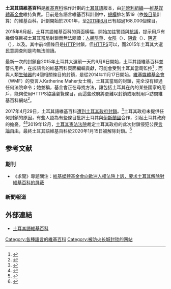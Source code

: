 {{Infobox website
| name             = {{Wiki favicon}} 土耳其語維基百科
| screenshot       = 
| logo             = Wikipedia-logo-v2-tr.svg
| caption          = 
| url              = [http://tr.wikipedia.org/ tr.wikipedia.org]
| commercial       = 否
| location         = 美國[[加利福尼亞州|加利福尼亞州]][[舊金山|舊金山]]
| type             = [[在线百科全书|在线百科全书]]
| language         = [[土耳其語|土耳其語]]
| registration     = 可選
| owner            = [[維基媒體基金會|維基媒體基金會]]
| author           = 
| current_status   = 
| launch_date      = {{start date and age|df=yes|2002|12}}
}}
'''土耳其語維基百科'''是[[維基百科|維基百科]]協作計劃的[[土耳其語|土耳其語]]版本，由[[非營利組織|非營利組織]]──[[維基媒體基金會|維基媒體基金會]]維持負責。目前是各語言維基百科計劃中，[[規模|規模]]排名第19（依[[條目|條目]]量計算）的維基百科。計劃開始於2001年，至[[2011年6月|2011年6月]]已有超過168,000個條目。

2015年6月起，土耳其語維基百科的頁面橫幅，開始加註警語與[[抗議|抗議]]，提示用戶有幾個條目被土耳其當局封鎖而無法閱讀：[[人類陰莖|人類陰莖]]、[[女陰|女陰]]（{{lang|tr|Kadın üreme organları}}）、[[阴囊|阴囊]]（{{lang|tr|Testis torbası}}）、[[阴道|阴道]]（{{lang|tr|Vajina}}），以及{{link-tr|2015年土耳其大選民意調查|2015 Türkiye genel seçimleri anketleri}}。其中前4個條目是[[HTTP|HTTP]]封鎖，但[[HTTPS|HTTPS]]可以，而2015年土耳其大選民意調查則是均無法閱讀。

最新一次的封鎖自2015年土耳其大選前一天的6月6日開始，土耳其語維基百科並警告用戶，在該語言的維基百科頁面編輯貢獻，可能會受到土耳其當局監控<ref name="Hürriyet Daily News">{{cite news|title=Wikipedia releases warning on Turkey’s censorship, monitoring|url=http://www.hurriyetdailynews.com/wikipedia-releases-warning-on-turkeys-censorship-monitoring.aspx?pageID=517&nID=84255&NewsCatID=339|accessdate=2015-06-21|agency=Hürriyet Daily News|date=2015-06-19|language=en|archive-date=2015-09-24|archive-url=https://web.archive.org/web/20150924135218/http://www.hurriyetdailynews.com/wikipedia-releases-warning-on-turkeys-censorship-monitoring.aspx?pageID=517&nID=84255&NewsCatID=339|dead-url=no}}</ref>；而與人類[[生殖器|生殖器]]的4個相關條目的封鎖，是從2014年11月17日開始。[[維基媒體基金會|維基媒體基金會]]（WMF）的發言人Katherine Maher女士稱，土耳其當局的封鎖，完全沒有經過任何法院命令；她並稱，基金會正在尋找方法，讓包括土耳其在內的某些國家的用戶，能夠使用HTTPS協議瀏覽條目，而這些政府將更難以封鎖或限制用戶訪問維基百科網站<ref name="Today's Zaman">{{cite news|title=Wikipedia official criticizes increasing censorship against Turkish Vikipedi|url=http://www.todayszaman.com/diplomacy_wikipedia-official-criticizes-increasing-censorship-against-turkish-vikipedi_389705.html|accessdate=2015-06-21|agency=Today's Zaman|date=2015-06-19|language=en|deadurl=yes|archiveurl=https://web.archive.org/web/20150619210424/http://www.todayszaman.com/diplomacy_wikipedia-official-criticizes-increasing-censorship-against-turkish-vikipedi_389705.html|archivedate=2015-06-19}}</ref>。

2017年4月29日，土耳其語維基百科[[土耳其封鎖維基百科事件|遭到土耳其政府封鎖]]。<ref>{{cite news |title=Turkish authorities block Wikipedia |url=https://www.bbc.com/news/world-europe-39754909 |publisher=BBC |accessdate=29 April 2017 |work=BBC News |date=29 April 2017 |archive-date=2017-04-29 |archive-url=https://web.archive.org/web/20170429112030/http://www.bbc.com/news/world-europe-39754909 |dead-url=no }}</ref>土耳其政府未提供任何封鎖的原因，有些人認為有些條目批評土耳其與[[伊斯蘭國|伊斯蘭國]]合作，引起土耳其政府的擔憂。<ref>{{cite web|title=Terör destekçisi Wikipedia'ya yasak|url=http://www.sabah.com.tr/ekonomi/2017/04/30/teror-destekcisi-wikipediaya-yasak|publisher=Sabah|accessdate=1 May 2017|language=tr|archive-date=2017-04-30|archive-url=https://web.archive.org/web/20170430083918/http://www.sabah.com.tr/ekonomi/2017/04/30/teror-destekcisi-wikipediaya-yasak|dead-url=no}}</ref><ref>{{cite web|title=Turkey blocks Wikipedia over what it calls terror 'smear campaign'|url=http://edition.cnn.com/2017/04/29/europe/turkey-wikipedia/|publisher=CNN|accessdate=1 May 2017|language=en|archive-date=2017-05-04|archive-url=https://web.archive.org/web/20170504140307/http://edition.cnn.com/2017/04/29/europe/turkey-wikipedia|dead-url=no}}</ref>2019年12月，[[土耳其憲法法院|土耳其憲法法院]]裁定土耳其政府的此次封鎖侵犯公民[[言論自由|言論自由]]，最終土耳其語維基百科於2020年1月15日被解除封鎖。<ref>{{cite web|url=https://netblocks.org/reports/turkey-restores-wikipedia-access-QyKp568D|title=Turkey restores access to Wikipedia after 991 days|publisher=[[NetBlocks|NetBlocks]]|date=15 January 2020|accessdate=15 January 2020|archive-date=2020-11-19|archive-url=https://web.archive.org/web/20201119013234/https://netblocks.org/reports/turkey-restores-wikipedia-access-QyKp568D|dead-url=no}}</ref>

==参考文献==
===期刊===
*《求聞》專題關注：[[Wikipedia:《求闻》/2019年/维基媒体基金会向欧洲人权法院上诉，要求土耳其解除对维基百科的屏蔽|維基媒體基金會向歐洲人權法院上訴，要求土耳其解除對維基百科的屏蔽]]
===新聞報道===
{{reflist}}

== 外部連結 ==
* [https://tr.wikipedia.org/wiki/Ana_Sayfa 土耳其語維基百科] {{Wayback|url=https://tr.wikipedia.org/wiki/Ana_Sayfa |date=20110214193321 }}

{{Wikipedia Editions}}

[[Category:各種語言的維基百科|Category:各種語言的維基百科]]
[[Category:被防火长城封锁的网站|Category:被防火长城封锁的网站]]